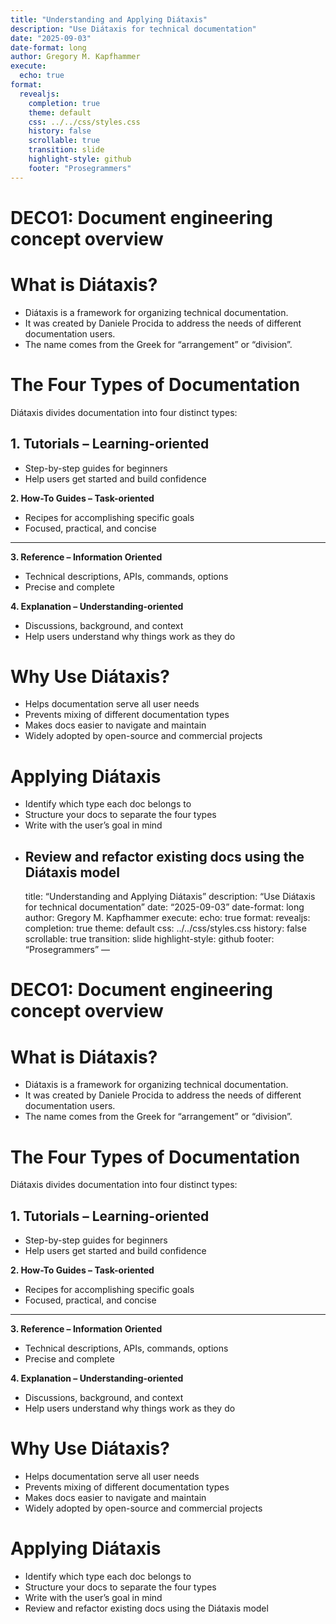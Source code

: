 ```yaml
---
title: "Understanding and Applying Diátaxis"
description: "Use Diátaxis for technical documentation"
date: "2025-09-03"
date-format: long
author: Gregory M. Kapfhammer
execute:
  echo: true
format:
  revealjs:
    completion: true
    theme: default
    css: ../../css/styles.css
    history: false
    scrollable: true
    transition: slide
    highlight-style: github
    footer: "Prosegrammers"
---
```


# DECO1: Document engineering concept overview

# What is Diátaxis?

- Diátaxis is a framework for organizing technical documentation.
- It was created by Daniele Procida to address the needs of different documentation users.
- The name comes from the Greek for "arrangement" or "division".

# The Four Types of Documentation

Diátaxis divides documentation into four distinct types:


## 1. Tutorials – Learning-oriented

- Step-by-step guides for beginners
- Help users get started and build confidence

__2. How-To Guides – Task-oriented__

- Recipes for accomplishing specific goals
- Focused, practical, and concise

---

__3. Reference – Information Oriented__

- Technical descriptions, APIs, commands, options
- Precise and complete

__4. Explanation – Understanding-oriented__

- Discussions, background, and context
- Help users understand why things work as they do

# Why Use Diátaxis?

- Helps documentation serve all user needs
- Prevents mixing of different documentation types
- Makes docs easier to navigate and maintain
- Widely adopted by open-source and commercial projects

# Applying Diátaxis

- Identify which type each doc belongs to
- Structure your docs to separate the four types
- Write with the user's goal in mind
- Review and refactor existing docs using the Diátaxis model
---
title: "Understanding and Applying Diátaxis"
description: "Use Diátaxis for technical documentation"
date: "2025-09-03"
date-format: long
author: Gregory M. Kapfhammer
execute:
  echo: true
format:
  revealjs:
    completion: true
    theme: default
    css: ../../css/styles.css
    history: false
    scrollable: true
    transition: slide
    highlight-style: github
    footer: "Prosegrammers"
---

# DECO1: Document engineering concept overview

# What is Diátaxis?

- Diátaxis is a framework for organizing technical documentation.
- It was created by Daniele Procida to address the needs of different documentation users.
- The name comes from the Greek for "arrangement" or "division".

# The Four Types of Documentation

Diátaxis divides documentation into four distinct types:


## 1. Tutorials – Learning-oriented

- Step-by-step guides for beginners
- Help users get started and build confidence

__2. How-To Guides – Task-oriented__

- Recipes for accomplishing specific goals
- Focused, practical, and concise

---

__3. Reference – Information Oriented__

- Technical descriptions, APIs, commands, options
- Precise and complete

__4. Explanation – Understanding-oriented__

- Discussions, background, and context
- Help users understand why things work as they do

# Why Use Diátaxis?

- Helps documentation serve all user needs
- Prevents mixing of different documentation types
- Makes docs easier to navigate and maintain
- Widely adopted by open-source and commercial projects

# Applying Diátaxis

- Identify which type each doc belongs to
- Structure your docs to separate the four types
- Write with the user's goal in mind
- Review and refactor existing docs using the Diátaxis model
